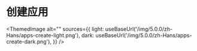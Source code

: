 # 创建应用


<ThemedImage
  alt=""
  sources={{
    light: useBaseUrl('/img/5.0.0/zh-Hans/apps-create-light.png'),
    dark: useBaseUrl('/img/5.0.0/zh-Hans/apps-create-dark.png'),
  }}
/>
